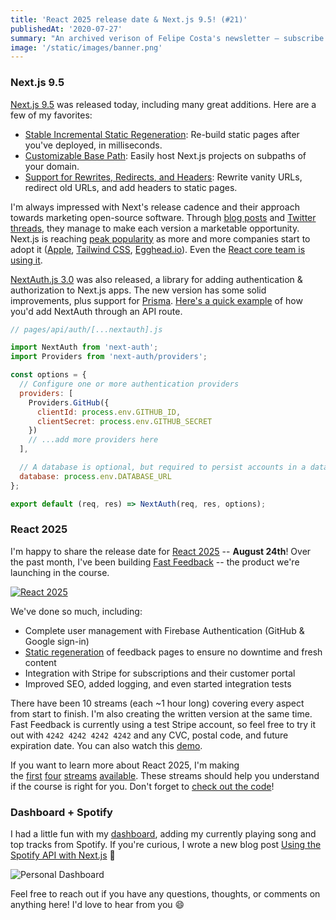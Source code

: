 ```yaml
---
title: 'React 2025 release date & Next.js 9.5! (#21)'
publishedAt: '2020-07-27'
summary: "An archived verison of Felipe Costa's newsletter – subscribe to get early access."
image: '/static/images/banner.png'
---
```


### Next.js 9.5

[Next.js 9.5](https://nextjs.org/blog/next-9-5) was released today, including many great additions. Here are a few of my favorites:

- [Stable Incremental Static Regeneration](https://nextjs.org/blog/next-9-5#stable-incremental-static-regeneration): Re-build static pages after you've deployed, in milliseconds.
- [Customizable Base Path](https://nextjs.org/blog/next-9-5#customizable-base-path): Easily host Next.js projects on subpaths of your domain.
- [Support for Rewrites, Redirects, and Headers](https://nextjs.org/blog/next-9-5#support-for-rewrites-redirects-and-headers): Rewrite vanity URLs, redirect old URLs, and add headers to static pages.

I'm always impressed with Next's release cadence and their approach towards marketing open-source software. Through [blog posts](https://vercel.com/blog/nextjs-server-side-rendering-vs-static-generation) and [Twitter threads](https://twitter.com/rauchg/status/1287792732472135680), they manage to make each version a marketable opportunity. Next.js is reaching [peak popularity](https://twitter.com/_ericelliott/status/1285908721588150272) as more and more companies start to adopt it ([Apple](https://twitter.com/rauchg/status/1286769353027801088), [Tailwind CSS](https://blog.tailwindcss.com/building-the-tailwind-blog), [Egghead.io](https://twitter.com/jhooks/status/1287612404893794306)). Even the [React core team is using it](https://twitter.com/dan_abramov/status/1286437936309968896).

[NextAuth.js 3.0](https://next-auth.js.org/) was also released, a library for adding authentication & authorization to Next.js apps. The new version has some solid improvements, plus support for [Prisma](https://www.prisma.io). [Here's a quick example](https://next-auth.js.org/getting-started/example) of how you'd add NextAuth through an API route.

```js
// pages/api/auth/[...nextauth].js

import NextAuth from 'next-auth';
import Providers from 'next-auth/providers';

const options = {
  // Configure one or more authentication providers
  providers: [
    Providers.GitHub({
      clientId: process.env.GITHUB_ID,
      clientSecret: process.env.GITHUB_SECRET
    })
    // ...add more providers here
  ],

  // A database is optional, but required to persist accounts in a database
  database: process.env.DATABASE_URL
};

export default (req, res) => NextAuth(req, res, options);
```

### React 2025

I'm happy to share the release date for [React 2025](https://react2025.com/) -- **August 24th**! Over the past month, I've been building [Fast Feedback](https://fastfeedback.io/) -- the product we're launching in the course.

[![React 2025](/static/images/buttondown/react-2025.png)](https://react2025.com/)

We've done so much, including:

- Complete user management with Firebase Authentication (GitHub & Google sign-in)
- [Static regeneration](https://vercel.com/blog/nextjs-server-side-rendering-vs-static-generation) of feedback pages to ensure no downtime and fresh content
- Integration with Stripe for subscriptions and their customer portal
- Improved SEO, added logging, and even started integration tests

There have been 10 streams (each ~1 hour long) covering every aspect from start to finish. I'm also creating the written version at the same time. Fast Feedback is currently using a test Stripe account, so feel free to try it out with `4242 4242 4242 4242` and any CVC, postal code, and future expiration date. You can also watch this [demo](https://www.youtube.com/watch?v=VFQZW8UGB3k).

If you want to learn more about React 2025, I'm making the [first](https://youtu.be/MxR5I5_hOKk?t=155) [four](https://www.youtube.com/watch?v=AGl52moyISU) [streams](https://www.youtube.com/watch?v=3g6-v3_BNbM) [available](https://www.youtube.com/watch?v=u8iv_yhSRI8). These streams should help you understand if the course is right for you. Don't forget to [check out the code](https://github.com/leerob/fastfeedback)!

### Dashboard + Spotify

I had a little fun with my [dashboard](https://leerob.io/dashboard), adding my currently playing song and top tracks from Spotify. If you're curious, I wrote a new blog post [Using the Spotify API with Next.js](https://leerob.io/blog/spotify-api-nextjs) 🚀

![Personal Dashboard](https://i.imgur.com/IFlwZHc.png)

Feel free to reach out if you have any questions, thoughts, or comments on anything here! I'd love to hear from you 😄
